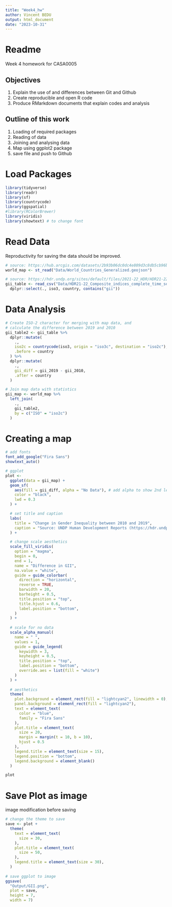 ```yaml
---
title: "Week4_hw"
author: Vincent BEDU
output: html_document
date: "2023-10-31"
---
```


# Readme

Week 4 homework for CASA0005

## Objectives
1. Explain the use of and differences between Git and Github
2. Create reproducible and open R code
3. Produce RMarkdown documents that  explain codes and analysis

## Outline of this work

1. Loading of required packages
2. Reading of data
3. Joining and analysing data
4. Map  using ggplot2 package
5. save file and push to Github

#  Load Packages

```r
library(tidyverse)
library(readr)
library(sf)
library(countrycode)
library(ggspatial)
#library(RColorBrewer)
library(viridis)
library(showtext) # to change font
```



# Read Data

Reproductivity for saving the data should be improved.

```r
# source: https://hub.arcgis.com/datasets/2b93b06dc0dc4e809d3c8db5cb96ba69_0/explore?location=-0.002619%2C0.000000%2C1.00
world_map <- st_read("Data/World_Countries_Generalized.geojson")

# source: https://hdr.undp.org/sites/default/files/2021-22_HDR/HDR21-22_Composite_indices_complete_time_series.csv
gii_table <- read_csv("Data/HDR21-22_Composite_indices_complete_time_series.csv") %>%
  dplyr::select(., iso3, country, contains("gii"))
```


# Data Analysis

```r
# Create ISO-2 character for merging with map data, and
# calculate the difference between 2019 and 2010
gii_table2 <- gii_table %>%
  dplyr::mutate(
    .,
    iso2c = countrycode(iso3, origin = "iso3c", destination = "iso2c"),
    .before = country
  ) %>%
  dplyr::mutate(
    .,
    gii_diff = gii_2019 - gii_2010,
    .after = country
  )

# Join map data with statistics
gii_map <- world_map %>%
  left_join(
    .,
    gii_table2,
    by = c("ISO" = "iso2c")
  )
```

# Creating a map

```r
# add fonts
font_add_google("Fira Sans")
showtext_auto()

# ggplot 
plot <- 
  ggplot(data = gii_map) +
  geom_sf(
    aes(fill = gii_diff, alpha = "No Data"), # add alpha to show 2nd legend for NA
    color = "black",
    lwd = 0.3
  ) + 

  # set title and caption
  labs(
    title = "Change in Gender Inequality between 2010 and 2019",
    caption = "Source: UNDP Human Development Reports (https://hdr.undp.org/data-center/documentation-and-downloads)"
  ) +

  # change scale aesthetics
  scale_fill_viridis(
    option = "magma",
    begin = 0,
    end = 1,
    name = "Difference in GII",
    na.value = "white",
    guide = guide_colorbar(
      direction = "horizontal",
      reverse = TRUE,
      barwidth = 20,
      barheight = 0.5,
      title.position = "top",
      title.hjust = 0.6,
      label.position = "bottom",
    )
  ) + 
  
  # scale for no data
  scale_alpha_manual(
    name = " ",
    values = 1,
    guide = guide_legend(
      keywidth = 3,
      keyheight = 0.5,
      title.position = "top",
      label.position = "bottom",
      override.aes = list(fill = "white")
    )
  ) +
  
  # aesthetics
  theme(
    plot.background = element_rect(fill = "lightcyan2", linewidth = 0),
    panel.background = element_rect(fill = "lightcyan2"),
    text = element_text(
      color = "blue",
      family = "Fira Sans"
    ),
    plot.title = element_text(
      size = 20,
      margin = margin(t = 10, b = 10),
      hjust = 0.5
    ),
    legend.title = element_text(size = 15),
    legend.position = "bottom",
    legend.background = element_blank()
  ) 

plot
```

# Save Plot as image

image modification before saving 

```r
# change the theme to save
save <- plot + 
  theme(
    text = element_text(
      size = 30,
    ),
    plot.title = element_text(
      size = 50,
    ),
    legend.title = element_text(size = 30),
  ) 
  
# save ggplot to image
ggsave(
  "Output/GII.png",
  plot = save,
  height = 7,
  width = 7)

```

